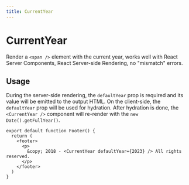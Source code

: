 ```yaml
---
title: CurrentYear
---
```


# CurrentYear


<ExportMetaInfo />

Render a `<span />` element with the current year, works well with React Server Components, React Server-side Rendering, no "mismatch" errors.

## Usage

During the server-side rendering, the `defaultYear` prop is required and its value will be emitted to the output HTML. On the client-side, the `defaultYear` prop will be used for hydration. After hydration is done, the `<CurrentYear />` component will re-render with the `new Date().getFullYear()`.

```tsx filename="src/footer.tsx" copy
export default function Footer() {
  return (
    <footer>
      <p>
        &copy; 2018 - <CurrentYear defaultYear={2023} /> All rights reserved.
      </p>
    </footer>
  )
}
```
